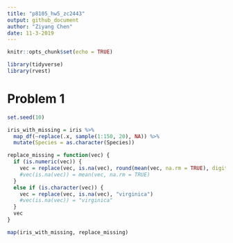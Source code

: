 ```yaml
---
title: "p8105_hw5_zc2443"
output: github_document
author: "Ziyang Chen"
date: 11-3-2019
---
```


```r
knitr::opts_chunk$set(echo = TRUE)

library(tidyverse)
library(rvest)
```

# Problem 1 
```r
set.seed(10)

iris_with_missing = iris %>% 
  map_df(~replace(.x, sample(1:150, 20), NA)) %>%
  mutate(Species = as.character(Species))

replace_missing = function(vec) {
  if (is.numeric(vec)) {
    vec = replace(vec, is.na(vec), round(mean(vec, na.rm = TRUE), digits = 1))
    #vec(is.na(vec)) = mean(vec, na.rm = TRUE)
  }
  else if (is.character(vec)) {
    vec = replace(vec, is.na(vec), "virginica")
    #vec(is.na(vec)) = "virginica"
  }
  vec
}

map(iris_with_missing, replace_missing)
```

